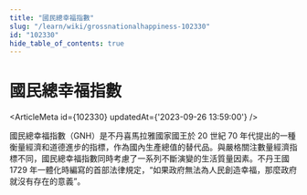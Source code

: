 ```yaml
---
title: "國民總幸福指數"
slug: "/learn/wiki/grossnationalhappiness-102330"
id: "102330"
hide_table_of_contents: true
---
```



# 國民總幸福指數

<ArticleMeta id={102330} updatedAt={'2023-09-26 13:59:00'} />
<div className='border-solid border-b border-t-0 my-4 border-[var(--ifm-color-gray-300)]' />

國民總幸福指數（GNH）是不丹喜馬拉雅國家國王於 20 世紀 70 年代提出的一種衡量經濟和道德進步的指標，作為國內生產總值的替代品。與嚴格關注數量經濟指標不同，國民總幸福指數同時考慮了一系列不斷演變的生活質量因素。不丹王國 1729 年一體化時編寫的首部法律規定，“如果政府無法為人民創造幸福，那麼政府就沒有存在的意義”。
